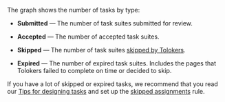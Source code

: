 The graph shows the number of tasks by type:

- **Submitted** — The number of task suites submitted for review.

- **Accepted** — The number of accepted task suites.

- **Skipped** — The number of task suites [skipped by Tolokers](/docs/guide/pool_statistic-pool#skipped-tasks).

- **Expired** — The number of expired task suites. Includes the pages that Tolokers failed to complete on time or decided to skip.

<Cut title="Recommendations">

If you have a lot of skipped or expired tasks, we recommend that you read our [Tips for designing tasks](/docs/guide/faq) and set up the [skipped assignments](/docs/guide/skipped-assignments) rule.

</Cut>
